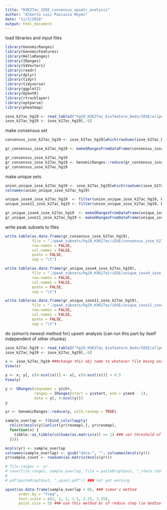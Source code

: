 ```yaml
---
title: "H3K27ac_IOSE_consensus_upsetr_analysis"
author: "Alberto Luiz Pascasio Reyes"
date: "11/2/2018"
output: html_document
---
```


load libraries and input files
```r

library(GenomicRanges)
library(GenomicFeatures)
library(HelloRanges)
library(IRanges)
library(S4Vectors)
library(readr)
library(dplyr)
library(tidyr)
library(tidyverse)
library(ggplot2)
library(UpSetR)
library(rtracklayer)
library(optparse)
library(pheatmap) 

iose_k27ac_hg19 <- read_table2("hg19_H3K27ac_biofeature_beds/IOSE/allpeaks.anno.tsv")
iose_k27ac_hg19 <- iose_k27ac_hg19[,-6]

```

make consensus set
```r

consensus_iose_k27ac_hg19 <- iose_k27ac_hg19[which(rowSums(iose_k27ac_hg19[,4:5]) >= 1.5),]

gr_consensus_iose_k27ac_hg19 <- makeGRangesFromDataFrame(consensus_iose_k27ac_hg19, keep.extra.columns = FALSE)

gr_consensus_iose_k27ac_hg19
gr_consensus_iose_k27ac_hg19 <- GenomicRanges::reduce(gr_consensus_iose_k27ac_hg19, ignore.strand = FALSE) ### this "undercounts" # of shared peaks
gr_consensus_iose_k27ac_hg19

```

make unique sets
```r

union_unique_iose_k27ac_hg19 <- iose_k27ac_hg19[which(rowSums(iose_k27ac_hg19[,4:5]) < 1.5),]
colnames(union_unique_iose_k27ac_hg19)

unique_iose4_iose_k27ac_hg19  <- filter(union_unique_iose_k27ac_hg19, B02_iOSE4 == 1)
unique_iose11_iose_k27ac_hg19 <- filter(union_unique_iose_k27ac_hg19, B03_iOSE11 == 1)

gr_unique_iose4_iose_k27ac_hg19  <- makeGRangesFromDataFrame(unique_iose4_iose_k27ac_hg19, keep.extra.columns = FALSE)
gr_unique_iose11_iose_k27ac_hg19 <- makeGRangesFromDataFrame(unique_iose11_iose_k27ac_hg19, keep.extra.columns = FALSE)

```

write peak subsets to files
```r

write.table(as.data.frame(gr_consensus_iose_k27ac_hg19),
            file = "./peak_subsets/hg19_H3K27ac/iOSE/consensus_iose_k27ac_hg19.bed",
            row.names = FALSE,
            col.names = FALSE,
            quote = FALSE,
            sep = "\t")

write.table(as.data.frame(gr_unique_iose4_iose_k27ac_hg19),
            file = "./peak_subsets/hg19_H3K27ac/iOSE/unique_iose4_iose_k27ac_hg19.bed",
            row.names = FALSE,
            col.names = FALSE,
            quote = FALSE,
            sep = "\t")

write.table(as.data.frame(gr_unique_iose11_iose_k27ac_hg19),
            file = "./peak_subsets/hg19_H3K27ac/iOSE/unique_iose11_iose_k27ac_hg19.bed",
            row.names = FALSE,
            col.names = FALSE,
            quote = FALSE,
            sep = "\t")

```

do (simon's newest method for) upsetr analysis (can run this part by itself independent of other chunks)
```r

iose_k27ac_hg19 <- read_table2("hg19_H3K27ac_biofeature_beds/IOSE/allpeaks.anno.tsv")
iose_k27ac_hg19 <- iose_k27ac_hg19[,-6]

x <- iose_k27ac_hg19 ###change this obj name to whatever file being analyzed
View(x)

y <- x; y[, c(4:ncol(x))] <- x[, c(4:ncol(x))] > 0.5
View(y)

y <- GRanges(seqnames = y$chr,
             ranges = IRanges(start = y$start, end = y$end - 1),
             data = y[, 4:ncol(y)])
y

yr <- GenomicRanges::reduce(y, with.revmap = TRUE)

sample_overlap <- t(bind_cols(lapply(
  relist(mcols(y)[unlist(yr$revmap),], yr$revmap),
  function(x) {
    tibble::as_tibble(colSums(as.matrix(x)) >= 1) ### set threshold of overlap (percentage) here.....why is this mat bigger than x???...how to interp this chunk
  })))

mcols(yr) <- sample_overlap
colnames(sample_overlap) <- gsub("data.", "", colnames(mcols(y)))
yr$sample_count <- rowSums(as.matrix(mcols(yr)))

# file_ranges <- yr
# save(file_ranges, sample_overlap, file = paste0(opt$out, "_rdata.rda"))
# 
# pdf(paste0(opt$out, "_upset.pdf")) ### not yet working

upset(as.data.frame(sample_overlap + 0), ### simon's method
      order.by = "freq",
      text.scale = c(2, 2, 2, 1.5, 2.25, 2.25),
      point.size = 5) ### use this method bc of reduce step (ie bedtools merge) --> doesn't double count peaks, instead uses our defn of inclusive boundaries


```



